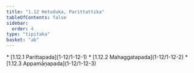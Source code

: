 ```yaml
---
title: "1.12 Hetuduka, Parittattika"
tableOfContents: false
sidebar:
  order: 4
type: "tipitaka"
basket: "ab"
---
```



<DynamicBreadcrumb />



<TableOfContents>
* [1.12.1 Parittapada](1-12/1-12-1)
* [1.12.2 Mahaggatapada](1-12/1-12-2)
* [1.12.3 Appamāṇapada](1-12/1-12-3)
</TableOfContents>